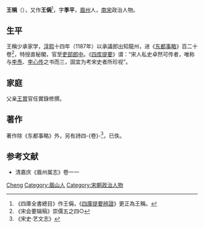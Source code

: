 {{Otheruses|other=名为王季平的其他人物|王季平}}

'''王稱'''（{{bd|？||？|}}），又作'''王偁'''<ref>《四庫全書總目》作王偁，《[[四庫提要辨證|四庫提要辨證]]》更正為王稱。</ref>，字'''季平'''，[[眉州|眉州]]人，[[南宋|南宋]]政治人物。

== 生平 ==
王稱少承家学，[[淳熙|淳熙]]十四年（1187年）以承議郎出知龍州，进《[[东都事略|东都事略]]》百二十卷<ref>《宋会要辑稿》崇儒五之四○</ref>，特授直秘閣，官至[[吏部|吏部]][[郎中|郎中]]。《[[四庫全書總目|四库提要]]》谓：“宋人私史卓然可传者，唯称与[[李焘|李焘]]、[[李心传|李心传]]之书而三，固宜为考宋史者所珍视”。

== 家庭 ==
父亲[[王賞|王賞]]官任實錄修撰。

== 著作 ==
著作除《东都事略》外，另有詩四-{卷}-<ref>《宋史·艺文志》</ref>，已佚。

== 参考文献 ==
{{reflist}}
* 清嘉庆《眉州属志》卷一一

{{Authority control}}
{{DEFAULTSORT:Wang王}}
[[Category:王姓|Cheng]]
[[Category:眉山人|Category:眉山人]]
[[Category:宋朝政治人物|Category:宋朝政治人物]]